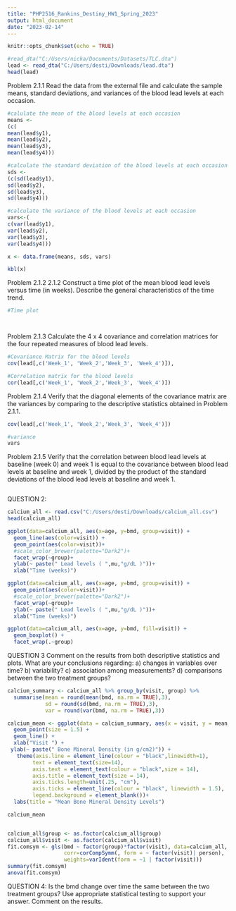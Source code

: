 ---
title: "PHP2516_Rankins_Destiny_HW1_Spring_2023"
output: html_document
date: "2023-02-14"
---

```{r setup, include=FALSE}
knitr::opts_chunk$set(echo = TRUE)
```

```{r}

#read_dta("C:/Users/nicka/Documents/Datasets/TLC.dta")
lead <- read_dta("C:/Users/desti/Downloads/lead.dta")
head(lead)
```

Problem 2.1.1
Read the data from the external file and calculate the sample means, standard
deviations, and variances of the blood lead levels at each occasion.
```{r}
#calulate the mean of the blood levels at each occasion
means <-
(c(
mean(lead$y1),
mean(lead$y2),
mean(lead$y3),
mean(lead$y4)))

#calculate the standard deviation of the blood levels at each occasion
sds <-
(c(sd(lead$y1),
sd(lead$y2),
sd(lead$y3),
sd(lead$y4)))

#calculate the variance of the blood levels at each occasion
vars<-(
c(var(lead$y1),
var(lead$y2),
var(lead$y3),
var(lead$y4)))

x <- data.frame(means, sds, vars)

kbl(x)


```

Problem 2.1.2
2.1.2 Construct a time plot of the mean blood lead levels versus time (in weeks).
Describe the general characteristics of the time trend.
```{r}
#Time plot 




```

Problem 2.1.3
Calculate the 4 x 4 covariance and correlation matrices for the four repeated
measures of blood lead levels.
```{r}
#Covariance Matrix for the blood levels
cov(lead[,c('Week_1', 'Week_2','Week_3', 'Week_4')]),

#Correlation matrix for the blood levels
cor(lead[,c('Week_1', 'Week_2','Week_3', 'Week_4')])
```

Problem 2.1.4
Verify that the diagonal elements of the covariance matrix are the variances by
comparing to the descriptive statistics obtained in Problem 2.1.1.
```{r}
cov(lead[,c('Week_1', 'Week_2','Week_3', 'Week_4')])

#variance
vars
```

Problem 2.1.5
Verify that the correlation between blood lead levels at baseline (week 0) and
week 1 is equal to the covariance between blood lead levels at baseline and
week 1, divided by the product of the standard deviations of the blood lead
levels at baseline and week 1.
```{r}

```

QUESTION 2:

```{r}
calcium_all <- read.csv("C:/Users/desti/Downloads/calcium_all.csv")
head(calcium_all)

ggplot(data=calcium_all, aes(x=age, y=bmd, group=visit)) +
  geom_line(aes(color=visit)) +
  geom_point(aes(color=visit))+
  #scale_color_brewer(palette="Dark2")+
  facet_wrap(~group)+
  ylab(~ paste(" Lead levels ( ",mu,"g/dL )"))+
  xlab("Time (weeks)")

ggplot(data=calcium_all, aes(x=age, y=bmd, group=visit)) +
  geom_point(aes(color=visit))+
  #scale_color_brewer(palette="Dark2")+
  facet_wrap(~group)+
  ylab(~ paste(" Lead levels ( ",mu,"g/dL )"))+
  xlab("Time (weeks)")

ggplot(data=calcium_all, aes(x=age, y=bmd, fill=visit)) +
  geom_boxplot() +
  facet_wrap(.~group)

```

QUESTION 3
Comment on the results from both descriptive statistics and plots. What 
are your conclusions regarding:
a) changes in variables over time?
b) variability?
c) association among measurements?
d) comparisons between the two treatment groups?
```{r}

calcium_summary <- calcium_all %>% group_by(visit, group) %>% 
  summarise(mean = round(mean(bmd, na.rm = TRUE),3),
            sd = round(sd(bmd, na.rm = TRUE),3),
            var = round(var(bmd, na.rm = TRUE),3))

calcium_mean <- ggplot(data = calcium_summary, aes(x = visit, y = mean, col= group)) +
  geom_point(size = 1.5) +
  geom_line() +
  xlab("Visit ") +
 ylab(~ paste(" Bone Mineral Density (in g/cm2)")) +
   theme(axis.line = element_line(colour = "black",linewidth=1),
        text = element_text(size=14),
        axis.text = element_text(colour = "black",size = 14),
        axis.title = element_text(size = 14),
        axis.ticks.length=unit(.25, "cm"),
        axis.ticks = element_line(colour = "black", linewidth = 1.5), 
        legend.background = element_blank())+
  labs(title = "Mean Bone Mineral Density Levels")

calcium_mean


calcium_all$group <- as.factor(calcium_all$group)
calcium_all$visit <- as.factor(calcium_all$visit)
fit.comsym <- gls(bmd ~ factor(group)*factor(visit), data=calcium_all,
                  corr=corCompSymm(, form = ~ factor(visit)| person),
                  weights=varIdent(form = ~1 | factor(visit)))
summary(fit.comsym)
anova(fit.comsym)

```

QUESTION 4:
Is the bmd change over time the same between the two treatment 
groups? Use appropriate statistical testing to support your answer. Comment on the results.

